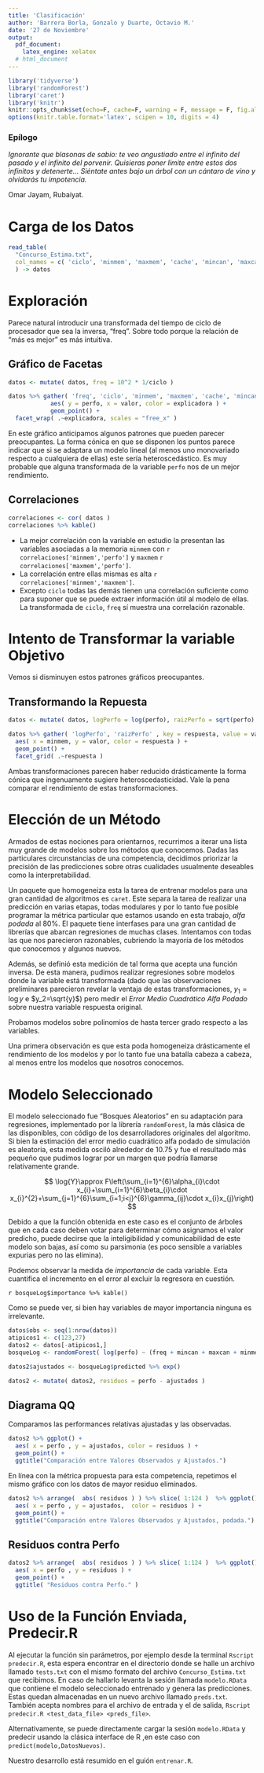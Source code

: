 ```yaml
---
title: 'Clasificación'
author: 'Barrera Borla, Gonzalo y Duarte, Octavio M.'
date: '27 de Noviembre'
output:
  pdf_document: 
    latex_engine: xelatex
  # html_document
---
```


```r
library('tidyverse')
library('randomForest')
library('caret')
library('knitr')
knitr::opts_chunk$set(echo=F, cache=F, warning = F, message = F, fig.align = 'left' )
options(knitr.table.format='latex', scipen = 10, digits = 4)
```

### Epílogo

*Ignorante que blasonas de sabio: te veo angustiado entre el infinito del pasado y el infinito del porvenir. Quisieras poner límite entre estos dos infinitos y detenerte... Siéntate antes bajo un árbol con un cántaro de vino y olvidarás tu impotencia.* 

Omar Jayam, Rubaiyat. 

# Carga de los Datos

```r
read_table(
  "Concurso_Estima.txt",
  col_names = c( 'ciclo', 'minmem', 'maxmem', 'cache', 'mincan', 'maxcan', 'perfo' ),
  ) -> datos
```

# Exploración

Parece natural introducir una transformada del tiempo de ciclo de procesador que sea la inversa, "freq". Sobre todo porque la relación de "más es mejor" es más intuitiva.

## Gráfico de Facetas


```r
datos <- mutate( datos, freq = 10^2 * 1/ciclo )

datos %>% gather( 'freq', 'ciclo', 'minmem', 'maxmem', 'cache', 'mincan', 'maxcan', key = explicadora, value = valor  ) %>% ggplot() +
            aes( y = perfo, x = valor, color = explicadora ) +
            geom_point() +
  facet_wrap( .~explicadora, scales = "free_x" )
```

En este gráfico anticipamos algunos patrones que pueden parecer preocupantes.
La forma cónica en que se disponen los puntos parece indicar que si se adaptara un modelo lineal (al menos uno monovariado respecto a cualquiera de ellas) este sería heteroscedástico. Es muy probable que alguna transformada de la variable `perfo` nos de un mejor rendimiento. 


## Correlaciones


```r
correlaciones <- cor( datos )
correlaciones %>% kable()
```

* La mejor correlación con la variable en estudio la presentan las variables asociadas a la memoria `minmem` con `r correlaciones['minmem','perfo']` y `maxmem` `r correlaciones['maxmem','perfo']`.
* La correlación entre ellas mismas es alta `r correlaciones['minmem','maxmem']`.
* Excepto `ciclo` todas las demás tienen una correlación suficiente como para suponer que se puede extraer información útil al modelo de ellas. La transformada de `ciclo`, `freq` sí muestra una correlación razonable.


# Intento de Transformar la variable Objetivo

Vemos si disminuyen estos patrones gráficos preocupantes.

## Transformando la Repuesta


```r
datos <- mutate( datos, logPerfo = log(perfo), raizPerfo = sqrt(perfo) )

datos %>% gather( 'logPerfo', 'raizPerfo' , key = respuesta, value = valor  ) %>%  ggplot() +
  aes( x = minmem, y = valor, color = respuesta ) +
  geom_point() +
  facet_grid( .~respuesta )
```

Ambas transformaciones parecen haber reducido drásticamente la forma cónica que ingenuamente sugiere heteroscedasticidad. Vale la pena comparar el rendimiento de estas transformaciones.


# Elección de un Método

Armados de estas nociones para orientarnos, recurrimos a iterar una lista muy grande de modelos sobre los métodos que conocemos. Dadas las particulares circunstancias de una competencia, decidimos priorizar la precisión de las predicciones sobre otras cualidades usualmente deseables como la interpretabilidad. 

Un paquete que homogeneiza esta la tarea de entrenar modelos para una gran cantidad de algoritmos es `caret`. Este separa la tarea de realizar una predicción en varias etapas, todas modulares y por lo tanto fue posible programar la métrica particular que estamos usando en esta trabajo, *alfa podada* al 80%. El paquete tiene interfases para una gran cantidad de librerías que abarcan regresiones de muchas clases. Intentamos con todas las que nos parecieron razonables, cubriendo la mayoría de los métodos que conocemos y algunos nuevos. 

Además, se definió esta medición de tal forma que acepta una función inversa. De esta manera, pudimos realizar regresiones sobre modelos donde la variable está transformada (dado que las observaciones preliminares parecieron revelar la ventaja de estas transformaciones, $y_1=\log{y}$ e $y_2=\sqrt{y}$) pero medir el *Error Medio Cuadrático Alfa Podado* sobre nuestra variable respuesta original. 

Probamos modelos sobre polinomios de hasta tercer grado respecto a las variables.

Una primera observación es que esta poda homogeneiza drásticamente el rendimiento de los modelos y por lo tanto fue una batalla cabeza a cabeza, al menos entre los modelos que nosotros conocemos. 


# Modelo Seleccionado

 El modelo seleccionado fue "Bosques Aleatorios" en su adaptación para regresiones, implementado por la librería `randomForest`, la más clásica de las disponibles, con código de los desarrolladores originales del algoritmo.
 Si bien la estimación del error medio cuadrático alfa podado de simulación es aleatoria, esta medida osciló alrededor de 10.75 y fue el resultado más pequeño que pudimos lograr por un margen que podría llamarse relativamente grande.

$$
  \log{Y}\approx F\left(\sum_{i=1}^{6}\alpha_{i}\cdot x_{i}+\sum_{i=1}^{6}\beta_{i}\cdot x_{i}^{2}+\sum_{j=1}^{6}\sum_{i=1;i<j}^{6}\gamma_{ij}\cdot x_{i}x_{j}\right)
$$

Debido a que la función obtenida en este caso es el conjunto de árboles que en cada caso deben votar para determinar cómo asignamos el valor predicho, puede decirse que la inteligibilidad y comunicabilidad de este modelo son bajas, así como su parsimonia (es poco sensible a variables expurias pero no las elimina).

Podemos observar la medida de *importancia* de cada variable. Esta cuantifica el incremento en el error al excluir la regresora en cuestión.

`r bosqueLog$importance %>% kable()`

Como se puede ver, si bien hay variables de mayor importancia ninguna es irrelevante. 

```r
datos$obs <- seq(1:nrow(datos))
atipicos1 <- c(123,27)
datos2 <- datos[-atipicos1,]
bosqueLog <- randomForest( log(perfo) ~ (freq + mincan + maxcan + minmem + maxmem + cache)^2, datos2, mtry = 2, ntree = 2000 )

datos2$ajustados <- bosqueLog$predicted %>% exp()

datos2 <- mutate( datos2, residuos = perfo - ajustados )
```

## Diagrama QQ 

Comparamos las performances relativas ajustadas y las observadas.

```r
datos2 %>% ggplot() +
  aes( x = perfo , y = ajustados, color = residuos ) +
  geom_point() +
  ggtitle("Comparación entre Valores Observados y Ajustados.")
```

En línea con la métrica propuesta para esta competencia, repetimos el mismo gráfico con los datos de mayor residuo eliminados.

```r
datos2 %>% arrange(  abs( residuos ) ) %>% slice( 1:124 )  %>% ggplot() +
  aes( x = perfo , y = ajustados,  color = residuos ) +
  geom_point() +
  ggtitle("Comparación entre Valores Observados y Ajustados, podada.")
```

## Residuos contra Perfo


```r
datos2 %>% arrange(  abs( residuos ) ) %>% slice( 1:124 )  %>% ggplot() +
  aes( x = perfo , y = residuos ) +
  geom_point() +
  ggtitle( "Residuos contra Perfo." )
```


# Uso de la Función Enviada, Predecir.R

    
  Al ejecutar la función sin parámetros, por ejemplo desde la terminal `Rscript predecir.R`, esta espera encontrar en el directorio donde se halle un archivo llamado `tests.txt` con el mismo formato del archivo `Concurso_Estima.txt` que recibimos.
  En caso de hallarlo levanta la sesión llamada `modelo.RData` que contiene el modelo seleccionado entrenado y genera las predicciones. Estas quedan almacenadas en un nuevo archivo llamado `preds.txt`.
  También acepta nombres para el archivo de entrada y el de salida, `Rscript predecir.R <test_data_file> <preds_file>`.
  
  Alternativamente, se puede directamente cargar la sesión `modelo.RData` y predecir usando la clásica interface de R ,en este caso con `predict(modelo,DatosNuevos)`.
  
  Nuestro desarrollo está resumido en el guión `entrenar.R`.
